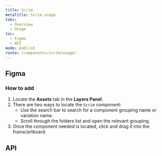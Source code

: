```yaml
---
title: Scrim
metaTitle: Scrim usage
tabs:
  - Overview
  - Usage
toc:
  - Figma
  - API
mode: publish
route: /components/scrim/usage/
---
```



## Figma

### How to add

1. Locate the **Assets** tab in the **Layers Panel**.
2. There are two ways to locate the `Scrim` component:
   - Use the search bar to search for a component grouping name or variation name.
   - Scroll through the folders list and open the relevant grouping.
3. Once the component needed is located, click and drag it into the frame/artboard.

## API

<PropsTable props={Scrim} />
